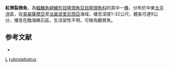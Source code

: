 {{Speciesbox
| taxon = Labroides rubrolabiatus
| status = LC
| status_system = IUCN3.1
| binomial_authority = [[Randall|Randall]], 1958
| synonyms = 
}}

'''紅唇裂唇魚'''，為[[輻鰭魚綱|輻鰭魚綱]][[鱸形目|鱸形目]][[隆頭魚亞目|隆頭魚亞目]][[隆頭魚科|隆頭魚科]]的其中一[[種|種]]，分布於中東[[太平洋|太平洋]]區，從[[美屬薩摩亞|美屬薩摩亞]]至[[法屬波里尼西亞|法屬波里尼西亞]]海域，棲息深度1-32公尺，體長可達9公分，棲息在臨海礁石區，生活習性不明，可做為觀賞魚。

==参考文献==
*{{FishBase_species|genus=Labroides|species=rubrolabiatus|year=2013|month=7}}
{{taxonbar}}
[[Category:1958年描述的鱼类|L]]
[[Category:裂唇魚屬|rubrolabiatus]]